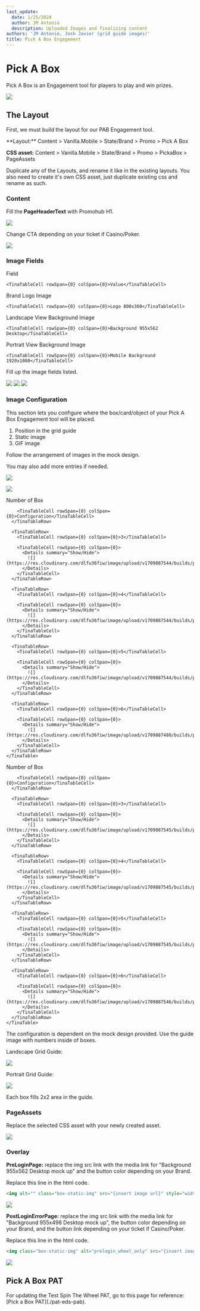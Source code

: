 ```yaml
---
last_update:
  date: 1/25/2024
  author: JM Antonio
  description: Uploaded Images and finalizing content
authors: 'JM Antonio, Josh Javier (grid guide images)'
title: Pick A Box Engagement
---
```


# Pick A Box

Pick A Box is an Engagement tool for players to play and win prizes.

![](https://res.cloudinary.com/dlfu36fiw/image/upload/v1709887547/builds/pab/olodx2ede2dwqnxuqepi.png)

## The Layout

First, we must build the layout for our PAB Engagement tool.

<Admonition type="note" title="SiteCore Path">
  **Layout:**
  Content > Vanilla.Mobile > State/Brand > Promo > Pick A Box

  **CSS asset:**
  Content > Vanilla.Mobile > State/Brand > Promo > PickaBox > PageAssets
</Admonition>

Duplicate any of the Layouts, and rename it like in the existing layouts.
You also need to create it's own CSS asset, just duplicate existing css and rename as such.

### Content

Fill the **PageHeaderText** with Promohub H1.

![](https://res.cloudinary.com/dlfu36fiw/image/upload/v1709887545/builds/pab/nez1vgxj08r6zsbwcnhh.png)

Change CTA depending on your ticket if Casino/Poker.

![](https://res.cloudinary.com/dlfu36fiw/image/upload/v1709887543/builds/pab/l40030pjm1vbxgqkcchd.png)

### Image Fields

<TinaTable topHeader={true}>
  <TinaTableRow>
    <TinaTableCell rowSpan={0} colSpan={0}>Field</TinaTableCell>

    <TinaTableCell rowSpan={0} colSpan={0}>Value</TinaTableCell>
  </TinaTableRow>

  <TinaTableRow>
    <TinaTableCell rowSpan={0} colSpan={0}>Brand Logo Image</TinaTableCell>

    <TinaTableCell rowSpan={0} colSpan={0}>Logo 800x360</TinaTableCell>
  </TinaTableRow>

  <TinaTableRow>
    <TinaTableCell rowSpan={0} colSpan={0}>Landscape View Background Image</TinaTableCell>

    <TinaTableCell rowSpan={0} colSpan={0}>Background 955x562 Desktop</TinaTableCell>
  </TinaTableRow>

  <TinaTableRow>
    <TinaTableCell rowSpan={0} colSpan={0}>Portrait View Background Image</TinaTableCell>

    <TinaTableCell rowSpan={0} colSpan={0}>Mobile Background 1920x1080</TinaTableCell>
  </TinaTableRow>
</TinaTable>

Fill up the image fields listed.

![](https://res.cloudinary.com/dlfu36fiw/image/upload/v1709887543/builds/pab/svoxppcwluseoc57qeit.png)
![](https://res.cloudinary.com/dlfu36fiw/image/upload/v1709887481/builds/pab/bckexetrk1rkmfss5tqz.png)
![](https://res.cloudinary.com/dlfu36fiw/image/upload/v1709887482/builds/pab/ozjovxqm3a5jiugzvsck.png)

### Image Configuration

This section lets you configure where the box/card/object of your Pick A Box Engagement tool will be placed.

1. Position in the grid guide
2. Static image
3. GIF image

<Admonition type="note" title="Note">
  Follow the arrangement of images in the mock design.

  You may also add more entries if needed.
</Admonition>

![](https://res.cloudinary.com/dlfu36fiw/image/upload/v1709887544/builds/pab/pj4cv4ilwuvxxya7flq2.png)

![](https://res.cloudinary.com/dlfu36fiw/image/upload/v1709887482/builds/pab/bdqdbiesvhtjjleklhka.png)

<Tabs>
  <TabItem value="landscape" label="Landscape">
    <TinaTable topHeader={true}>
      <TinaTableRow>
        <TinaTableCell rowSpan={0} colSpan={0}>Number of Box</TinaTableCell>

        <TinaTableCell rowSpan={0} colSpan={0}>Configuration</TinaTableCell>
      </TinaTableRow>

      <TinaTableRow>
        <TinaTableCell rowSpan={0} colSpan={0}>3</TinaTableCell>

        <TinaTableCell rowSpan={0} colSpan={0}>
          <Details summary="Show/Hide">
            ![](https://res.cloudinary.com/dlfu36fiw/image/upload/v1709887544/builds/pab/ttcinyefh6pcmxphtykh.png)            
          </Details>
        </TinaTableCell>
      </TinaTableRow>

      <TinaTableRow>
        <TinaTableCell rowSpan={0} colSpan={0}>4</TinaTableCell>

        <TinaTableCell rowSpan={0} colSpan={0}>
          <Details summary="Show/Hide">
            ![](https://res.cloudinary.com/dlfu36fiw/image/upload/v1709887544/builds/pab/qqfyxvvp1gpn2nde8kzm.png)            
          </Details>
        </TinaTableCell>
      </TinaTableRow>

      <TinaTableRow>
        <TinaTableCell rowSpan={0} colSpan={0}>5</TinaTableCell>

        <TinaTableCell rowSpan={0} colSpan={0}>
          <Details summary="Show/Hide">
            ![](https://res.cloudinary.com/dlfu36fiw/image/upload/v1709887544/builds/pab/grchknarunoufoqrsaa2.png)            
          </Details>
        </TinaTableCell>
      </TinaTableRow>

      <TinaTableRow>
        <TinaTableCell rowSpan={0} colSpan={0}>6</TinaTableCell>

        <TinaTableCell rowSpan={0} colSpan={0}>
          <Details summary="Show/Hide">
            ![](https://res.cloudinary.com/dlfu36fiw/image/upload/v1709887480/builds/pab/izht4qeu0niz2zjbiysy.png)            
          </Details>
        </TinaTableCell>
      </TinaTableRow>
    </TinaTable>
  </TabItem>

  <TabItem value="portrait" label="Portrait">
    <TinaTable topHeader={true}>
      <TinaTableRow>
        <TinaTableCell rowSpan={0} colSpan={0}>Number of Box</TinaTableCell>

        <TinaTableCell rowSpan={0} colSpan={0}>Configuration</TinaTableCell>
      </TinaTableRow>

      <TinaTableRow>
        <TinaTableCell rowSpan={0} colSpan={0}>3</TinaTableCell>

        <TinaTableCell rowSpan={0} colSpan={0}>
          <Details summary="Show/Hide">
            ![](https://res.cloudinary.com/dlfu36fiw/image/upload/v1709887545/builds/pab/us7e1xcggzvz7ptqvtgf.png)            
          </Details>
        </TinaTableCell>
      </TinaTableRow>

      <TinaTableRow>
        <TinaTableCell rowSpan={0} colSpan={0}>4</TinaTableCell>

        <TinaTableCell rowSpan={0} colSpan={0}>
          <Details summary="Show/Hide">
            ![](https://res.cloudinary.com/dlfu36fiw/image/upload/v1709887545/builds/pab/nzgqubhc9vxaxjxv30cx.png)            
          </Details>
        </TinaTableCell>
      </TinaTableRow>

      <TinaTableRow>
        <TinaTableCell rowSpan={0} colSpan={0}>5</TinaTableCell>

        <TinaTableCell rowSpan={0} colSpan={0}>
          <Details summary="Show/Hide">
            ![](https://res.cloudinary.com/dlfu36fiw/image/upload/v1709887545/builds/pab/t5aeavsddor9u9mdy2sm.png)            
          </Details>
        </TinaTableCell>
      </TinaTableRow>

      <TinaTableRow>
        <TinaTableCell rowSpan={0} colSpan={0}>6</TinaTableCell>

        <TinaTableCell rowSpan={0} colSpan={0}>
          <Details summary="Show/Hide">
            ![](https://res.cloudinary.com/dlfu36fiw/image/upload/v1709887546/builds/pab/x5tbazt7snp8w1kdboad.png)            
          </Details>
        </TinaTableCell>
      </TinaTableRow>
    </TinaTable>
  </TabItem>
</Tabs>

<Admonition type="info" title="Info">
  The configuration is dependent on the mock design provided. Use the guide image with numbers inside of boxes.
</Admonition>

Landscape Grid Guide:

![](https://res.cloudinary.com/dlfu36fiw/image/upload/v1709887544/builds/pab/o1r2uqthqbqayp1smrom.png)

Portrait Grid Guide:

![](https://res.cloudinary.com/dlfu36fiw/image/upload/v1709887544/builds/pab/q3n5okmhrf9trr01rezl.png)

<Admonition type="note" title="Note">
  Each box fills 2x2 area in the guide.
</Admonition>

### PageAssets

Replace the selected CSS asset with your newly created asset.

![](https://res.cloudinary.com/dlfu36fiw/image/upload/v1709887481/builds/pab/hc4xmvy5cmbjoyt84w51.png)

### Overlay

**PreLoginPage:** replace the img src link with the media link for "Background 955x562 Desktop mock up" and the button color depending on your Brand.

Replace this line in the html code.

```html
<img alt="" class="box-static-img" src="{insert image url}" style="width:100%;" />
```

![](https://res.cloudinary.com/dlfu36fiw/image/upload/v1709887484/builds/pab/ehvro2sxmgw7f8rcq3dv.png)

**PostLoginErrorPage:** replace the img src link with the media link for "Background 955x498 Desktop mock up", the button color depending on your Brand, and the button link depending on your ticket if Casino/Poker.

Replace this line in the html code.

```html
<img class="box-static-img" alt="prelogin_wheel_only" src="{insert image url}" />
```

![](https://res.cloudinary.com/dlfu36fiw/image/upload/v1709887484/builds/pab/nco2fze6drpz2jv6macw.png)

## Pick A Box PAT

<Admonition type="info" title="Info">
  For updating the Test Spin The Wheel PAT, go to this page for reference: [Pick a Box PAT](./pat-eds-pab).
</Admonition>
